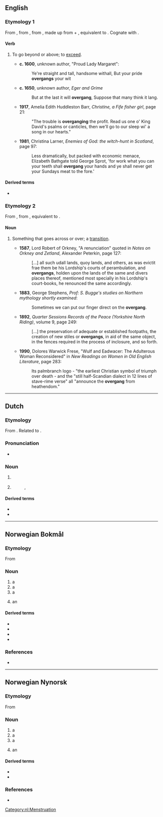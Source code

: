 {{also|övergång}}
==English==

===Etymology 1===
{{PIE root|en|ǵʰengʰ}}
From {{inh|en|enm|overgangen}}, from {{inh|en|ang|ofergangan}}, from {{inh|en|gem-pro|*uberganganą}}, made up from {{m|gem-pro|*uber||over}} + {{m|gem-pro|*ganganą||to walk, step}}, equivalent to {{prefix|over|gang|t2=to walk, step|lang=en}}. Cognate with {{cog|sco|owergang||to overwhelm, master, dominate}}.

====Verb====
{{en-verb}}

# {{lb|en|transitive|dialectal|or|obsolete}} To go beyond or above; to [[exceed]].
#* '''c. 1600''', unknown author, "Proud Lady Margaret":
#*: Ye're straight and tall, handsome withall, But your pride '''overgangs''' your wit
#* '''c. 1650''', unknown author, ''Eger and Grime''
#*: But at the last it will '''overgang''', Suppose that many think it lang.
#* '''1917''', Amelia Edith Huddleston Barr, ''Christine, a Fife fisher girl'', page 21:
#*: "The trouble is '''overganging''' the profit. Read us one o' King David's psalms or canticles, then we'll go to our sleep wi' a song in our hearts."
#* '''1981''', Christina Larner, ''Enemies of God: the witch-hunt in Scotland'', page 97:
#*: Less dramatically, but packed with economic menace, Elizabeth Bathgate told George Sprot, 'for work what you can your teeth shall '''overgang''' your hands and ye shall never get your Sundays meat to the fore.'

====Derived terms====
* {{l|en|overganger}}

===Etymology 2===
{{PIE root|en|ǵʰengʰ}}
From {{etyl|enm|en}} {{m|enm||*overgang}}, from {{etyl|ang|en}} {{m|ang|ofergang||a going across}}, equivalent to {{prefix|over|gang|lang=en}}.

====Noun====
{{en-noun}}

# {{lb|en|dialectal|or|obsolete}} Something that goes across or over; a [[transition]].
#* '''1587''', Lord Robert of Orkney, "A renunciation" quoted in ''Notes on Orkney and Zetland'', Alexander Peterkin, page 127:
#*: [...] all such udall lands, quoy lands, and others, as was evictit frae them be his Lordship's courts of perambulation, and '''overgangs''', holden upon the lands of the same and divers places thereof, mentioned most specially in his Lordship's court-books, he renounced the same accordingly.
#* '''1883''', George Stephens, ''Prof: S. Bugge's studies on Northern mythology shortly examined'':
#*: Sometimes we can put our finger direct on the '''overgang'''.
#* '''1892''', ''Quarter Sessions Records of the Peace (Yorkshire North Riding)'', volume 9, page 249:
#*: [...] the preservation of adequate or established footpaths, the creation of new stiles or '''overgangs''', in aid of the same object, in the fences required in the process of inclosure, and so forth.
#* '''1990''', Dolores Warwick Frese, "Wulf and Eadwacer: The Adulterous Woman Reconsidered" in ''New Readings on Women in Old English Literature'', page 283:
#*: Its palmbranch logo - "the earliest Christian symbol of triumph over death - and the "still half-Scandian dialect in 12 lines of stave-rime verse" all "announce the '''overgang''' from heathendom."

----

==Dutch==

===Etymology===
{{PIE root|nl|ǵʰengʰ}}
From {{compound|nl|over|gang}}. Related to {{m|nl|overgaan}}.

===Pronunciation===
* {{audio|Nl-overgang.ogg|Audio|lang=nl}}

===Noun===
{{nl-noun|m|-en|overgangetje}}

# {{l|en|transition}}
#: {{syn|nl|transitie}}
# {{l|en|menopause}}
#: {{syn|nl|menopauze}}, {{l|nl|climacterium}}

====Derived terms====
* {{l|nl|overgankelijk}}
* {{l|nl|spoorwegovergang}}

[[Category:nl:Menstruation]]

----

==Norwegian Bokmål==

===Etymology===
{{PIE root|nb|ǵʰengʰ}}
From {{prefix|over|gang|lang=nb}}

===Noun===
{{nb-noun-m1}}

# a {{l|en|crossing}}
# a {{l|en|transition}}
# a {{l|nb|transfer}}
# {{q|transport}} an {{l|en|interchange}}

====Derived terms====
* {{l|nb|fjellovergang}}
* {{l|nb|fotgjengerovergang}}
* {{l|nb|overgangsvindu}}
* {{l|nb|planovergang}}

===References===
* {{R:The Bokmål Dictionary}}

----

==Norwegian Nynorsk==

===Etymology===
{{PIE root|nn|ǵʰengʰ}}
From {{prefix|over|gang|lang=nn}}

===Noun===
{{nn-noun-m1}}

# a {{l|en|crossing}}
# a {{l|en|transition}}
# a {{l|nb|transfer}}
# {{q|transport}} an {{l|en|interchange}}

====Derived terms====
* {{l|nn|fjellovergang}}
* {{l|nn|planovergang}}

===References===
* {{R:The Nynorsk Dictionary}}